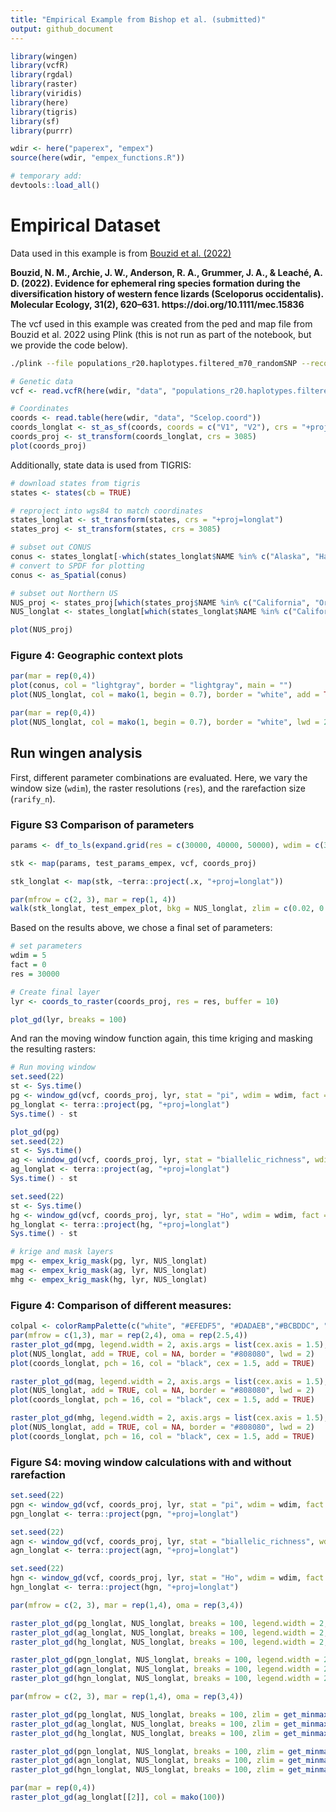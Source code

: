 ```yaml
---
title: "Empirical Example from Bishop et al. (submitted)"
output: github_document
---
```

```r
library(wingen)
library(vcfR)
library(rgdal)
library(raster)
library(viridis)
library(here)
library(tigris)
library(sf)
library(purrr)

wdir <- here("paperex", "empex")
source(here(wdir, "empex_functions.R"))

# temporary add:
devtools::load_all()
```

# Empirical Dataset

Data used in this example is from [Bouzid et al. (2022)](https://doi.org/10.5061/dryad.n5tb2rbv2)

**Bouzid, N. M., Archie, J. W., Anderson, R. A., Grummer, J. A., & Leaché, A. D. (2022). Evidence for ephemeral ring species formation during the diversification history of western fence lizards (Sceloporus occidentalis). Molecular Ecology, 31(2), 620–631. https://doi.org/10.1111/mec.15836**


The vcf used in this example was created from the ped and map file from Bouzid et al. 2022 using Plink (this is not run as part of the notebook, but we provide the code below).

```bash
./plink --file populations_r20.haplotypes.filtered_m70_randomSNP --recode vcf-fid --out populations_r20.haplotypes.filtered_m70_randomSNP
```

```r
# Genetic data
vcf <- read.vcfR(here(wdir, "data", "populations_r20.haplotypes.filtered_m70_randomSNP.vcf"))

# Coordinates
coords <- read.table(here(wdir, "data", "Scelop.coord"))
coords_longlat <- st_as_sf(coords, coords = c("V1", "V2"), crs = "+proj=longlat") 
coords_proj <- st_transform(coords_longlat, crs = 3085)
plot(coords_proj)
```

Additionally, state data is used from TIGRIS:

```r
# download states from tigris
states <- states(cb = TRUE)

# reproject into wgs84 to match coordinates
states_longlat <- st_transform(states, crs = "+proj=longlat")
states_proj <- st_transform(states, crs = 3085)

# subset out CONUS
conus <- states_longlat[-which(states_longlat$NAME %in% c("Alaska", "Hawaii", "Puerto Rico", "American Samoa", "Guam", "Commonwealth of the Northern Mariana Islands", "United States Virgin Islands")), "STUSPS"]
# convert to SPDF for plotting
conus <- as_Spatial(conus)

# subset out Northern US
NUS_proj <- states_proj[which(states_proj$NAME %in% c("California", "Oregon", "Washington", "Nevada", "Idaho")), "STUSPS"]
NUS_longlat <- states_longlat[which(states_longlat$NAME %in% c("California", "Oregon", "Washington", "Nevada", "Idaho")), "STUSPS"]

plot(NUS_proj)
```

### **Figure 4:** Geographic context plots

```r
par(mar = rep(0,4))
plot(conus, col = "lightgray", border = "lightgray", main = "")
plot(NUS_longlat, col = mako(1, begin = 0.7), border = "white", add = TRUE, main = "")
```

```r
par(mar = rep(0,4))
plot(NUS_longlat, col = mako(1, begin = 0.7), border = "white", lwd = 2, main = "")
```

## Run wingen analysis

First, different parameter combinations are evaluated. Here, we vary the window size (`wdim`), the raster resolutions (`res`), and the rarefaction size (`rarify_n`).

### **Figure S3** Comparison of parameters

```r
params <- df_to_ls(expand.grid(res = c(30000, 40000, 50000), wdim = c(3, 5), rarify_n = c(2, 3, 4)))

stk <- map(params, test_params_empex, vcf, coords_proj)

stk_longlat <- map(stk, ~terra::project(.x, "+proj=longlat"))

par(mfrow = c(2, 3), mar = rep(1, 4))
walk(stk_longlat, test_empex_plot, bkg = NUS_longlat, zlim = c(0.02, 0.11))
```

Based on the results above, we chose a final set of parameters:

```r
# set parameters 
wdim = 5
fact = 0
res = 30000

# Create final layer 
lyr <- coords_to_raster(coords_proj, res = res, buffer = 10)

plot_gd(lyr, breaks = 100)
```

And ran the moving window function again, this time kriging and masking the resulting rasters:

```r
# Run moving window
set.seed(22)
st <- Sys.time()
pg <- window_gd(vcf, coords_proj, lyr, stat = "pi", wdim = wdim, fact = fact, rarify = TRUE, rarify_n = 2, rarify_nit = 5)
pg_longlat <- terra::project(pg, "+proj=longlat")
Sys.time() - st

plot_gd(pg)
set.seed(22)
st <- Sys.time()
ag <- window_gd(vcf, coords_proj, lyr, stat = "biallelic_richness", wdim = wdim, fact = fact, rarify = TRUE, rarify_n = 2, rarify_nit = 5)
ag_longlat <- terra::project(ag, "+proj=longlat")
Sys.time() - st

set.seed(22)
st <- Sys.time()
hg <- window_gd(vcf, coords_proj, lyr, stat = "Ho", wdim = wdim, fact = fact, rarify = TRUE, rarify_n = 2, rarify_nit = 5)
hg_longlat <- terra::project(hg, "+proj=longlat")
Sys.time() - st

# krige and mask layers
mpg <- empex_krig_mask(pg, lyr, NUS_longlat)
mag <- empex_krig_mask(ag, lyr, NUS_longlat)
mhg <- empex_krig_mask(hg, lyr, NUS_longlat)
```

### **Figure 4:** Comparison of different measures: 

```r
colpal <- colorRampPalette(c("white", "#EFEDF5", "#DADAEB","#BCBDDC", "#9E9AC8", "#807DBA", "#6A51A3", "#54278F"))
par(mfrow = c(1,3), mar = rep(2,4), oma = rep(2.5,4))
raster_plot_gd(mpg, legend.width = 2, axis.args = list(cex.axis = 1.5), col = colpal(20))
plot(NUS_longlat, add = TRUE, col = NA, border = "#808080", lwd = 2)
plot(coords_longlat, pch = 16, col = "black", cex = 1.5, add = TRUE)

raster_plot_gd(mag, legend.width = 2, axis.args = list(cex.axis = 1.5), col = colpal(20))
plot(NUS_longlat, add = TRUE, col = NA, border = "#808080", lwd = 2)
plot(coords_longlat, pch = 16, col = "black", cex = 1.5, add = TRUE)

raster_plot_gd(mhg, legend.width = 2, axis.args = list(cex.axis = 1.5), col = colpal(20))
plot(NUS_longlat, add = TRUE, col = NA, border = "#808080", lwd = 2)
plot(coords_longlat, pch = 16, col = "black", cex = 1.5, add = TRUE)
```

### **Figure S4:**  moving window calculations with and without rarefaction 

```r
set.seed(22)
pgn <- window_gd(vcf, coords_proj, lyr, stat = "pi", wdim = wdim, fact = fact, rarify = FALSE, min_n = 2, L = nrow(vcf))
pgn_longlat <- terra::project(pgn, "+proj=longlat")

set.seed(22)
agn <- window_gd(vcf, coords_proj, lyr, stat = "biallelic_richness", wdim = wdim, fact = fact, rarify = FALSE, min_n = 2, rarify_alleles = TRUE)
agn_longlat <- terra::project(agn, "+proj=longlat")

set.seed(22)
hgn <- window_gd(vcf, coords_proj, lyr, stat = "Ho", wdim = wdim, fact = fact, rarify = FALSE, min_n = 2)
hgn_longlat <- terra::project(hgn, "+proj=longlat")

```


```r

par(mfrow = c(2, 3), mar = rep(1,4), oma = rep(3,4))

raster_plot_gd(pg_longlat, NUS_longlat, breaks = 100, legend.width = 2, axis.args = list(cex.axis = 2))
raster_plot_gd(ag_longlat, NUS_longlat, breaks = 100, legend.width = 2, axis.args = list(cex.axis = 2))
raster_plot_gd(hg_longlat, NUS_longlat, breaks = 100, legend.width = 2, axis.args = list(cex.axis = 2))

raster_plot_gd(pgn_longlat, NUS_longlat, breaks = 100, legend.width = 2, axis.args = list(cex.axis = 2))
raster_plot_gd(agn_longlat, NUS_longlat, breaks = 100, legend.width = 2, axis.args = list(cex.axis = 2))
raster_plot_gd(hgn_longlat, NUS_longlat, breaks = 100, legend.width = 2, axis.args = list(cex.axis = 2))

par(mfrow = c(2, 3), mar = rep(1,4), oma = rep(3,4))

raster_plot_gd(pg_longlat, NUS_longlat, breaks = 100, zlim = get_minmax(pg, pgn), legend.width = 2, axis.args = list(cex.axis = 2))
raster_plot_gd(ag_longlat, NUS_longlat, breaks = 100, zlim = get_minmax(ag, agn), legend.width = 2, axis.args = list(cex.axis = 2))
raster_plot_gd(hg_longlat, NUS_longlat, breaks = 100, zlim = get_minmax(hg, hgn), legend.width = 2, axis.args = list(cex.axis = 2))

raster_plot_gd(pgn_longlat, NUS_longlat, breaks = 100, zlim = get_minmax(pg, pgn), legend.width = 2, axis.args = list(cex.axis = 2))
raster_plot_gd(agn_longlat, NUS_longlat, breaks = 100, zlim = get_minmax(ag, agn), legend.width = 2, axis.args = list(cex.axis = 2))
raster_plot_gd(hgn_longlat, NUS_longlat, breaks = 100, zlim = get_minmax(hg, hgn), legend.width = 2, axis.args = list(cex.axis = 2))
```

```r
par(mar = rep(0,4))
raster_plot_gd(ag_longlat[[2]], col = mako(100))
```

